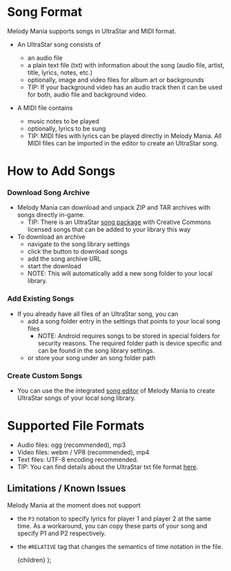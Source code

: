 
# Song Format
Melody Mania supports songs in UltraStar and MIDI format.

- An UltraStar song consists of
    -  an audio file
    -  a plain text file (txt) with information about the song (audio file, artist, title, lyrics, notes, etc.)
    - optionally, image and video files for album art or backgrounds
    - TIP: If your background video has an audio track then it can be used for both, audio file and background video.

- A MIDI file contains
    - music notes to be played
    - optionally, lyrics to be sung
    - TIP: MIDI files with lyrics can be played directly in Melody Mania. All MIDI files can be imported in the editor to create an UltraStar song.

# How to Add Songs
### Download Song Archive
- Melody Mania can download and unpack ZIP and TAR archives with songs directly in-game.
    - TIP: There is an UltraStar [song package](https://github.com/UltraStar-Deluxe/songs) with Creative Commons licensed songs that can be added to your library this way
- To download an archive
    - navigate to the song library settings
    - click the button to download songs
    - add the song archive URL
    - start the download
    - NOTE: This will automatically add a new song folder to your local library.

### Add Existing Songs
- If you already have all files of an UltraStar song, you can
    - add a song folder entry in the settings that points to your local song files
        - NOTE: Android requires songs to be stored in special folders for security reasons. The required folder path is device specific and can be found in the song library settings.
    - or store your song under an song folder path

### Create Custom Songs
- You can use the the integrated [song editor](/how-to-song-editor) of Melody Mania to create UltraStar songs of your local song library.

# Supported File Formats
- Audio files: ogg (recommended), mp3
- Video files: webm / VP8 (recommended), mp4
- Text files: UTF-8 encoding recommended.
- TIP: You can find details about the UltraStar txt file format [here](https://github.com/UltraStar-Deluxe/Play/wiki/UltraStar-txt-File-Format).

## Limitations / Known Issues

Melody Mania at the moment does not support

- the `P3` notation to specify lyrics for player 1 and player 2 at the same time. As a workaround, you can copy these parts of your song and specify P1 and P2 respectively.
- the `#RELATIVE` tag that changes the semantics of time notation in the file.

    <MdxLayoutComponent>{children}</MdxLayoutComponent>
);
